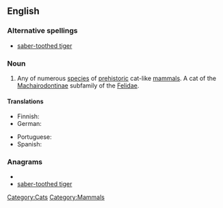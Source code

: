 ==English==
{{wikipedia}}

===Alternative spellings===
* [[saber-toothed tiger]]

===Noun===
{{en-noun|sg=[[sabre]]-[[toothed]] [[tiger]]}}

# Any of numerous [[species]] of [[prehistoric]] cat-like [[mammals]]. A cat of the [[Machairodontinae]] subfamily of the [[Felidae]].

====Translations====
{{top}}
* Finnish: {{t-|fi|sapelihammastiikeri}}
* German: {{t-|de|Säbelzahntiger|m}}
{{mid}}
* Portuguese: {{t-|pt|tigre-dente-de-sabre|m}}
* Spanish: {{t|es|diente de sable|m}}
{{bottom}}

===Anagrams===
* {{alphagram|abdeeeghioorrsttt}}
* [[saber-toothed tiger#English|saber-toothed tiger]]

[[Category:Cats]]
[[Category:Mammals]]